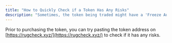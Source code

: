 ```yaml
---
title: "How to Quickly Check if a Token Has Any Risks"
description: "Sometimes, the token being traded might have a 'Freeze Authority' function attached, which means the token minter or creator has the ability to freeze the buying/selling/transfer of the token by users. Please clarify this with the token project and exercise caution when trading this token. In addition, you should always be wary of scams and phishing attempts."
---
```




Prior to purchasing the token, you can try pasting the token address on [https://rugcheck.xyz/](https://rugcheck.xyz/) to check if it has any risks.
